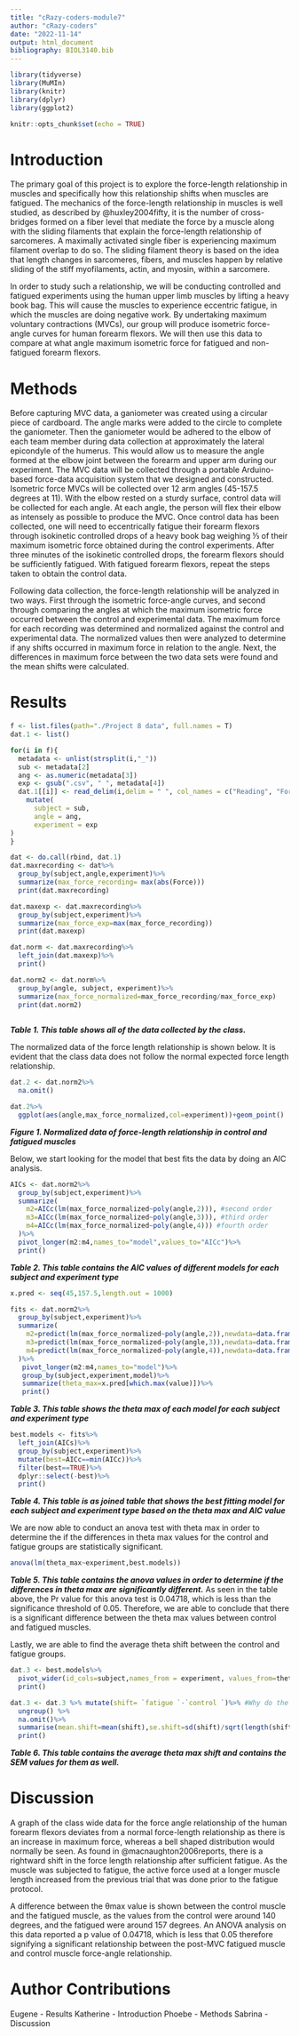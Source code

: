 ```yaml
---
title: "cRazy-coders-module7"
author: "cRazy-coders"
date: "2022-11-14"
output: html_document
bibliography: BIOL3140.bib
---
```


```r
library(tidyverse)
library(MuMIn)
library(knitr)
library(dplyr)
library(ggplot2)
```

```r
knitr::opts_chunk$set(echo = TRUE)
```

# Introduction
The primary goal of this project is to explore the force-length relationship in muscles and specifically how this relationship shifts when muscles are fatigued. The mechanics of the force-length relationship in muscles is well studied, as described by @huxley2004fifty, it is the number of cross-bridges formed on a fiber level that mediate the force by a muscle along with the sliding filaments that explain the force-length relationship of sarcomeres. A maximally activated single fiber is experiencing maximum filament overlap to do so. The sliding filament theory is based on the idea that length changes in sarcomeres, fibers, and muscles happen by relative sliding of the stiff myofilaments, actin, and myosin, within a sarcomere.
 
In order to study such a relationship, we will be conducting controlled and fatigued experiments using the human upper limb muscles by lifting a heavy book bag. This will cause the muscles to experience eccentric fatigue, in which the muscles are doing negative work. By undertaking maximum voluntary contractions (MVCs), our group will produce isometric force-angle curves for human forearm flexors. We will then use this data to compare at what angle maximum isometric force for fatigued and non-fatigued forearm flexors. 

# Methods
Before capturing MVC data, a ganiometer was created using a circular piece of cardboard. The angle marks were added to the circle to complete the ganiometer. Then the ganiometer would be adhered to the elbow of each team member during data collection at approximately the lateral epicondyle of the humerus. This would allow us to measure the angle formed at the elbow joint between the forearm and upper arm during our experiment. The MVC data will be collected through a portable Arduino-based force-data acquisition system that we designed and constructed. Isometric force MVCs will be collected over 12 arm angles (45-157.5 degrees at 11). With the elbow rested on a sturdy surface, control data will be collected for each angle. At each angle, the person will flex their elbow as intensely as possible to produce the MVC. Once control data has been collected, one will need to eccentrically fatigue their forearm flexors through isokinetic controlled drops of a heavy book bag weighing ⅓ of their maximum isometric force obtained during the control experiments. After three minutes of the isokinetic controlled drops, the forearm flexors should be sufficiently fatigued. With fatigued forearm flexors, repeat the steps taken to obtain the control data. 

Following data collection, the force-length relationship will be analyzed in two ways. First through the isometric force-angle curves, and second through comparing the angles at which the maximum isometric force occurred between the control and experimental data. The maximum force for each recording was determined and normalized against the control and experimental data. The normalized values then were analyzed to determine if any shifts occurred in maximum force in relation to the angle. Next, the differences in maximum force between the two data sets were found and the mean shifts were calculated. 


# Results
```r
f <- list.files(path="./Project 8 data", full.names = T)
dat.1 <- list()

for(i in f){
  metadata <- unlist(strsplit(i,"_"))
  sub <- metadata[2]
  ang <- as.numeric(metadata[3])
  exp <- gsub(".csv", " ", metadata[4])
  dat.1[[i]] <- read_delim(i,delim = " ", col_names = c("Reading", "Force", "Unit"))%>%
    mutate(
      subject = sub,
      angle = ang,
      experiment = exp
)
}

dat <- do.call(rbind, dat.1)
dat.maxrecording <- dat%>%
  group_by(subject,angle,experiment)%>%
  summarize(max_force_recording= max(abs(Force)))
  print(dat.maxrecording)

dat.maxexp <- dat.maxrecording%>%
  group_by(subject,experiment)%>%
  summarize(max_force_exp=max(max_force_recording))
  print(dat.maxexp)  

dat.norm <- dat.maxrecording%>%
  left_join(dat.maxexp)%>%
  print()
```

```r
dat.norm2 <- dat.norm%>%
  group_by(angle, subject, experiment)%>%
  summarize(max_force_normalized=max_force_recording/max_force_exp)
  print(dat.norm2)
  
```
***Table 1. This table shows all of the data collected by the class.***



The normalized data of the force length relationship is shown below. It is evident that the class data does not follow the normal expected force length relationship.

```r
dat.2 <- dat.norm2%>%
  na.omit()

dat.2%>%
  ggplot(aes(angle,max_force_normalized,col=experiment))+geom_point()
```

***Figure 1. Normalized data of force-length relationship in control and fatigued muscles ***


Below, we start looking for the model that best fits the data by doing an AIC analysis.
```r
AICs <- dat.norm2%>%
  group_by(subject,experiment)%>%
  summarize(
    m2=AICc(lm(max_force_normalized~poly(angle,2))), #second order
    m3=AICc(lm(max_force_normalized~poly(angle,3))), #third order
    m4=AICc(lm(max_force_normalized~poly(angle,4))) #fourth order
  )%>%
  pivot_longer(m2:m4,names_to="model",values_to="AICc")%>%
  print()

```
***Table 2. This table contains the AIC values of different models for each subject and experiment type***

```r
x.pred <- seq(45,157.5,length.out = 1000)

fits <- dat.norm2%>%
  group_by(subject,experiment)%>%
  summarize(
    m2=predict(lm(max_force_normalized~poly(angle,2)),newdata=data.frame(angle=x.pred)), #second order
    m3=predict(lm(max_force_normalized~poly(angle,3)),newdata=data.frame(angle=x.pred)), #third order
    m4=predict(lm(max_force_normalized~poly(angle,4)),newdata=data.frame(angle=x.pred)) #fourth order
  )%>%
   pivot_longer(m2:m4,names_to="model")%>%
   group_by(subject,experiment,model)%>%
   summarize(theta_max=x.pred[which.max(value)])%>%
   print()

```
***Table 3. This table shows the theta max of each model for each subject and experiment type***

```r
best.models <- fits%>%
  left_join(AICs)%>%
  group_by(subject,experiment)%>%
  mutate(best=AICc==min(AICc))%>%
  filter(best==TRUE)%>%
  dplyr::select(-best)%>%
  print()

```
***Table 4. This table is as joined table that shows the best fitting model for each subject and experiment type based on the theta max and AIC value***


We are now able to conduct an anova test with theta max in order to determine the if the differences in theta max values for the control and fatigue groups are statistically significant.

```r
anova(lm(theta_max~experiment,best.models))
```
***Table 5. This table contains the anova values in order to determine if the differences in theta max are significantly different.***
As seen in the table above, the Pr value for this anova test is 0.04718, which is less than the significance threshold of 0.05. Therefore, we are able to conclude that there is a significant difference between the theta max values between control and fatigued muscles. 


Lastly, we are able to find the average theta shift between the control and fatigue groups.

```r
dat.3 <- best.models%>%
  pivot_wider(id_cols=subject,names_from = experiment, values_from=theta_max)%>%
  print()

dat.3 <- dat.3 %>% mutate(shift= `fatigue `-`control `)%>% #Why do the variable names change like this, it took forever to figure out
  ungroup() %>%
  na.omit()%>% 
  summarise(mean.shift=mean(shift),se.shift=sd(shift)/sqrt(length(shift))) %>% 
  print()
```
***Table 6. This table contains the average theta max shift and contains the SEM values for them as well.***

# Discussion
A graph of the class wide data for the force angle relationship of the human forearm flexors deviates from a normal force-length relationship as there is an increase in maximum force, whereas a bell shaped distribution would normally be seen. As found in @macnaughton2006reports, there is a rightward shift in the force length relationship after sufficient fatigue. As the muscle was subjected to fatigue, the active force used at a longer muscle length increased from the previous trial that was done prior to the fatigue protocol. 

A difference between the θmax value is shown between the control muscle and the fatigued muscle, as the values from the control were around 140 degrees, and the fatigued were around 157 degrees. An ANOVA analysis on this data reported a p value of 0.04718, which is less that 0.05 therefore signifying a significant relationship between the post-MVC fatigued muscle and control muscle force-angle relationship.

# Author Contributions
Eugene - Results
Katherine - Introduction
Phoebe - Methods
Sabrina - Discussion

